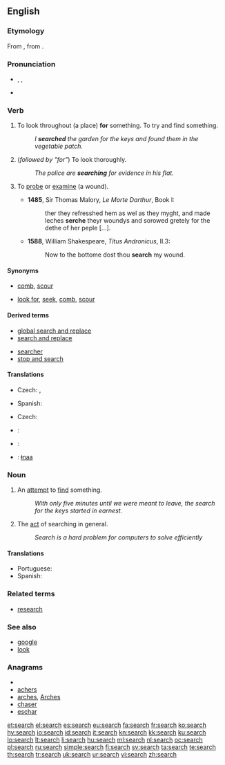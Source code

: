 {{wikipedia}}
==English==

===Etymology===
From {{etyl|fro|en}} {{term|cerchier||lang=fro}}, from {{etyl|la|en}} {{term|circare||lang=la}}.

===Pronunciation===
* {{enPR|sûrch}}, {{IPA|/sɜː(r)tʃ/}}, {{SAMPA|/s3:(r)tS/}}
* {{audio|en-us-search.ogg|Audio (US)}}
*: {{rhymes|ɜː(r)tʃ}}

===Verb===
{{en-verb|search|es}}

# {{transitive}} To look throughout (a place) '''for''' something.  To try and find something.
#: ''I '''searched''' the garden for the keys and found them in the vegetable patch.''
# {{intransitive}} (''followed by "for"'') To look thoroughly.
#: ''The police are '''searching''' for evidence in his flat.''
# {{transitive|obsolete}} To [[probe]] or [[examine]] (a wound).
#*'''1485''', Sir Thomas Malory, ''Le Morte Darthur'', Book I:
#*:ther they refresshed hem as wel as they myght, and made leches '''serche''' theyr woundys and sorowed gretely for the dethe of her peple [...].
#*'''1588''', William Shakespeare, ''Titus Andronicus'', II.3:
#*:Now to the bottome dost thou '''search''' my wound.

====Synonyms====
* {{sense|transitive: look throughout (a place) for something}} [[comb]], [[scour]]
* {{sense|intransitive: look thoroughly}} [[look for]], [[seek]], [[comb]], [[scour]]

====Derived terms====
{{rel-top|terms derived from ''search (verb)''}}
* [[global search and replace]]
* [[search and replace]]
{{rel-mid}}
* [[searcher]]
* [[stop and search]]
{{rel-bottom}}

====Translations====
{{trans-top|to look throughout (a place) for something}}
* Czech: {{t+|cs|hledat}}, {{t|cs|prohledat}}
{{trans-mid}}
* Spanish: {{t+|es|buscar}}
{{trans-bottom}}

{{trans-top|(followed by "for") to look thoroughly}}
* Czech: {{t+|cs|hledat}}
{{trans-mid}}
{{trans-bottom}}

{{checktrans-top}}
* {{ttbc|Portuguese}}: {{t+|pt|buscar}}
* {{ttbc|Spanish}}: {{t+|es|buscar}}
* {{ttbc|!Xóõ}}: [[ǂnaa]]
{{checktrans-bottom}}

===Noun===
{{en-noun|es}}

# An [[attempt]] to [[find]] something.
#:''With only five minutes until we were meant to leave, the search for the keys started in earnest.''
# The [[act]] of searching in general.
#:''Search is a hard problem for computers to solve efficiently''

====Translations====
* Portuguese: {{t+|pt|busca}}
* Spanish: {{t-|es|búsqueda|f}}

===Related terms===
* [[research]]

===See also===
* [[google]]
* [[look]]

===Anagrams===
* {{alphagram|acehrs}}
* [[achers#English|achers]]
* [[arches#English|arches]], [[Arches#English|Arches]]
* [[chaser#English|chaser]]
* [[eschar#English|eschar]]

[[et:search]]
[[el:search]]
[[es:search]]
[[eu:search]]
[[fa:search]]
[[fr:search]]
[[ko:search]]
[[hy:search]]
[[io:search]]
[[id:search]]
[[it:search]]
[[kn:search]]
[[kk:search]]
[[ku:search]]
[[lo:search]]
[[lt:search]]
[[li:search]]
[[hu:search]]
[[ml:search]]
[[nl:search]]
[[oc:search]]
[[pl:search]]
[[ru:search]]
[[simple:search]]
[[fi:search]]
[[sv:search]]
[[ta:search]]
[[te:search]]
[[th:search]]
[[tr:search]]
[[uk:search]]
[[ur:search]]
[[vi:search]]
[[zh:search]]